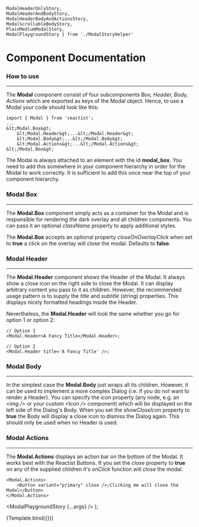     ModalHeaderOnlyStory,
    ModalHeaderAndBodyStory,
    ModalHeaderBodyAndActionsStory,
    ModalScrollableBodyStory,
    PlainMediumModalStory,
    ModalPlaygroundStory } from './ModalStoryHelper'

<Meta title="Components/Modal" component={Modal} />

<!-- Documentation -->

# Component Documentation
### How to use
---

The **Modal** component consist of four subcomponents *Box, Header, Body, Actions* which are exported as keys of the Modal object. Hence, to use a Modal your code should look like this:
```
import { Modal } from 'reactist';
...
&lt;Modal.Box&gt;
    &lt;Modal.Header&gt;...&lt;/Modal.Header&gt;
    &lt;Modal.Body&gt;...&lt;/Modal.Body&gt;
    &lt;Modal.Actions&gt;...&lt;/Modal.Actions&gt;
&lt;/Modal.Box&gt;
```

The Modal is always attached to an element with the id **modal_box**. You need to add this somewhere in your component hierarchy in order for the Modal to work correctly. It is sufficient to add this once near the top of your component hierarchy.

### Modal Box
---
The **Modal.Box** component simply acts as a container for the Modal and is responsible for rendering the dark overlay and all children components. You can pass it an optional *className* property to apply additional styles.

The **Modal.Box** accepts an optional property *closeOnOverlayClick* when set to **true** a click on the overlay will close the modal. Defaults to **false**.


### Modal Header
---
The **Modal.Header** component shows the Header of the Modal. It always show a close icon on the right side to close the Modal. It can display arbitrary content you pass to it as children. However, the recommended usage pattern is to supply the *title* and *subtitle* (string) properties. This displays nicely formatted headings inside the Header.

Nevertheless, the **Modal.Header** will look the same whether you go for option 1 or option 2:
```
// Option 1
<Modal.Header>A Fancy Title</Modal.Header>;

// Option 2
<Modal.Header title='A Fancy Title' />;
```

### Modal Body
---
In the simplest case the **Modal.Body** just wraps all its children. However, it can be used to implement a more complex Dialog (i.e. if you do not want to render a Header). You can specify the *icon* property (any node, e.g. an *&lt;img /&gt;* or your custom *&lt;Icon /&gt;* component) which will be displayed on the left side of the Dialog's Body. When you set the *showCloseIcon* property to **true** the Body will display a close icon to dismiss the Dialog again. This should only be used when no Header is used.

### Modal Actions
---
The **Modal.Actions** displays an action bar on the bottom of the Modal. It works best with the Reactist Buttons. If you set the *close* property to **true** on any of the supplied children it's *onClick* function will close the modal.

```
<Modal.Actions>
    <Button variant="primary" close />;Clicking me will close the Modal</Button>
</Modal.Actions>
```

  <ModalPlaygroundStory {...args} />
);


<!-- Stories -->

<Canvas>
  <Story name="ModalHeaderOnlyStory">
    <ModalHeaderOnlyStory />
   </Story>
</Canvas>

<Canvas>
  <Story name="ModalHeaderAndBodyStory">
    <ModalHeaderAndBodyStory />
   </Story>
</Canvas>


<Canvas>
  <Story name="ModalHeaderBodyAndActionsStory">
    <ModalHeaderBodyAndActionsStory />
   </Story>
</Canvas>


<Canvas>
  <Story name="ModalScrollableBodyStory">
    <ModalScrollableBodyStory />
   </Story>
</Canvas>

<Canvas>
  <Story name="PlainMediumModalStory">
    <PlainMediumModalStory />
   </Story>
</Canvas>

<Canvas>
    <Story name="ModalPlaygroundStory" args={{
        plain: false,
        showCloseIcon: false,
        medium: false,
        large: false,
        title: 'Header of Modal',
        subtitle: 'This is a smaller description',
    }}>
     {Template.bind({})}
   </Story>
</Canvas>
